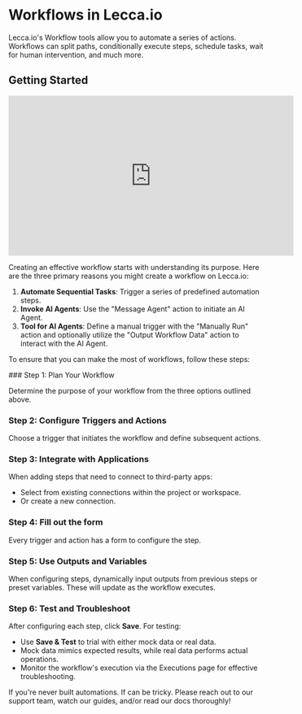 
# Workflows in Lecca.io

Lecca.io's Workflow tools allow you to automate a series of actions. Workflows can split paths, conditionally execute steps, schedule tasks, wait for human intervention, and much more.

## Getting Started

<div
  style={{
    position: 'relative',
    paddingBottom: '56.25%',
    height: 0,
    overflow: 'hidden',
    marginTop: '20px',
  }}
>
  <iframe
    width="560"
    height="315"
    style={{
      position: 'absolute',
      top: 0,
      left: 0,
      width: '100%',
      height: '100%',
    }}
    src="https://www.youtube.com/embed/csDLgJSMg-A?si=1c1zBpdwo4peTX7y"
    title="YouTube video player"
    frameBorder="0"
    allow="accelerometer; autoplay; clipboard-write; encrypted-media; gyroscope; picture-in-picture; web-share"
    referrerPolicy="strict-origin-when-cross-origin"
    allowFullScreen
  ></iframe>
</div>

Creating an effective workflow starts with understanding its purpose. Here are the three primary reasons you might create a workflow on Lecca.io:

1. **Automate Sequential Tasks**: Trigger a series of predefined automation steps.
2. **Invoke AI Agents**: Use the "Message Agent" action to initiate an AI Agent.
3. **Tool for AI Agents**: Define a manual trigger with the "Manually Run" action and optionally utilize the "Output Workflow Data" action to interact with the AI Agent.

To ensure that you can make the most of workflows, follow these steps:

<Steps>
### Step 1: Plan Your Workflow

Determine the purpose of your workflow from the three options outlined above.

### Step 2: Configure Triggers and Actions

Choose a trigger that initiates the workflow and define subsequent actions.

### Step 3: Integrate with Applications

When adding steps that need to connect to third-party apps:

- Select from existing connections within the project or workspace.
- Or create a new connection.

### Step 4: Fill out the form

Every trigger and action has a form to configure the step.

### Step 5: Use Outputs and Variables

When configuring steps, dynamically input outputs from previous steps or preset variables. These will update as the workflow executes.

### Step 6: Test and Troubleshoot

After configuring each step, click **Save**. For testing:

- Use **Save & Test** to trial with either mock data or real data.
- Mock data mimics expected results, while real data performs actual operations.
- Monitor the workflow's execution via the Executions page for effective troubleshooting.

</Steps>

<Callout emoji="💡" type="info">
  If you're never built automations. If can be tricky. Please reach out to our
  support team, watch our guides, and/or read our docs thoroughly!
</Callout>
